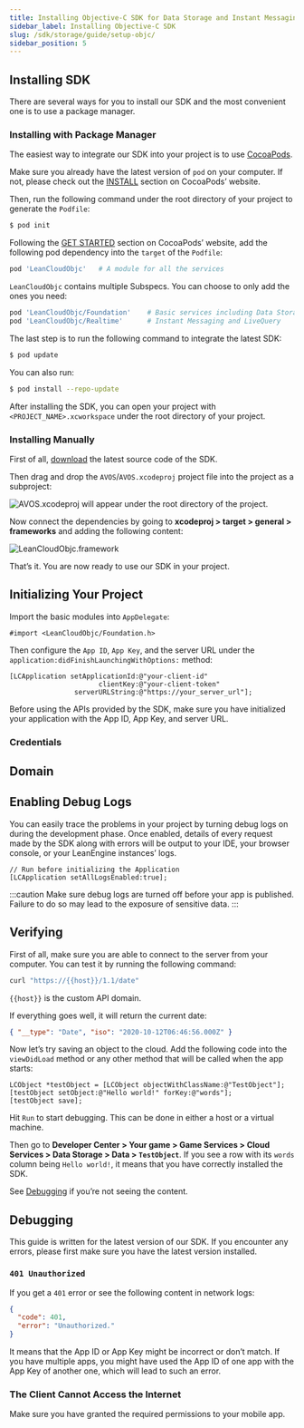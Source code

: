 ```yaml
---
title: Installing Objective-C SDK for Data Storage and Instant Messaging
sidebar_label: Installing Objective-C SDK
slug: /sdk/storage/guide/setup-objc/
sidebar_position: 5
---
```



## Installing SDK

There are several ways for you to install our SDK and the most convenient one is to use a package manager.

### Installing with Package Manager

The easiest way to integrate our SDK into your project is to use [CocoaPods](https://cocoapods.org).

Make sure you already have the latest version of `pod` on your computer. If not, please check out the [INSTALL](https://cocoapods.org) section on CocoaPods’ website.

Then, run the following command under the root directory of your project to generate the `Podfile`:

```sh
$ pod init
```

Following the [GET STARTED](https://cocoapods.org) section on CocoaPods’ website, add the following pod dependency into the `target` of the `Podfile`:

```ruby
pod 'LeanCloudObjc'   # A module for all the services
```

`LeanCloudObjc` contains multiple Subspecs. You can choose to only add the ones you need:

```ruby
pod 'LeanCloudObjc/Foundation'    # Basic services including Data Storage, SMS, and LeanEngine
pod 'LeanCloudObjc/Realtime'      # Instant Messaging and LiveQuery
```

The last step is to run the following command to integrate the latest SDK:

```sh
$ pod update
```

You can also run:

```sh
$ pod install --repo-update
```

After installing the SDK, you can open your project with `<PROJECT_NAME>.xcworkspace` under the root directory of your project.

### Installing Manually

First of all, [download](https://releases.leanapp.cn/#/leancloud/objc-sdk/releases) the latest source code of the SDK.

Then drag and drop the `AVOS`/`AVOS.xcodeproj` project file into the project as a subproject:

![AVOS.xcodeproj will appear under the root directory of the project.](/img/quick_start/ios/subproject.png)

Now connect the dependencies by going to **xcodeproj > target > general > frameworks** and adding the following content:

![LeanCloudObjc.framework](/img/quick_start/ios/link-binary.png)

That’s it. You are now ready to use our SDK in your project.

## Initializing Your Project

Import the basic modules into `AppDelegate`:

```objc
#import <LeanCloudObjc/Foundation.h>
```

Then configure the `App ID`, `App Key`, and the server URL under the `application:didFinishLaunchingWithOptions:` method:

```objc
[LCApplication setApplicationId:@"your-client-id"
                      clientKey:@"your-client-token"
                serverURLString:@"https://your_server_url"];
```

Before using the APIs provided by the SDK, make sure you have initialized your application with the App ID, App Key, and server URL.

### Credentials

<AppConfig />

## Domain

<DomainBinding />

## Enabling Debug Logs

You can easily trace the problems in your project by turning debug logs on during the development phase. Once enabled, details of every request made by the SDK along with errors will be output to your IDE, your browser console, or your LeanEngine instances’ logs.

```objc
// Run before initializing the Application
[LCApplication setAllLogsEnabled:true];
```

:::caution
Make sure debug logs are turned off before your app is published. Failure to do so may lead to the exposure of sensitive data.
:::

## Verifying

First of all, make sure you are able to connect to the server from your computer. You can test it by running the following command:

```sh
curl "https://{{host}}/1.1/date"
```

`{{host}}` is the custom API domain.

If everything goes well, it will return the current date:

```json
{ "__type": "Date", "iso": "2020-10-12T06:46:56.000Z" }
```

Now let’s try saving an object to the cloud. Add the following code into the `viewDidLoad` method or any other method that will be called when the app starts:

```objc
LCObject *testObject = [LCObject objectWithClassName:@"TestObject"];
[testObject setObject:@"Hello world!" forKey:@"words"];
[testObject save];
```

Hit `Run` to start debugging. This can be done in either a host or a virtual machine.

Then go to **Developer Center > Your game > Game Services > Cloud Services > Data Storage > Data > `TestObject`**. If you see a row with its `words` column being `Hello world!`, it means that you have correctly installed the SDK.

See [Debugging](#Debugging) if you’re not seeing the content.

## Debugging

This guide is written for the latest version of our SDK. If you encounter any errors, please first make sure you have the latest version installed.

### `401 Unauthorized`

If you get a `401` error or see the following content in network logs:

```json
{
  "code": 401,
  "error": "Unauthorized."
}
```

It means that the App ID or App Key might be incorrect or don’t match. If you have multiple apps, you might have used the App ID of one app with the App Key of another one, which will lead to such an error.

### The Client Cannot Access the Internet

Make sure you have granted the required permissions to your mobile app.
